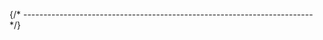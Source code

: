 


{/* ------------------------------------------------------------------------ */}

<AutomaticInstallQuickTest
  appName="{{appName}}"
  appLcName="{{appLcName}}"
  programName="{{customFields.programName}}"
  branding="{{customFields.branding}}"
/>
